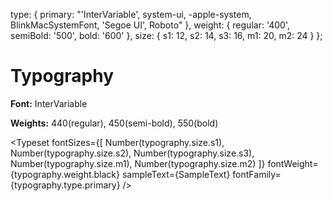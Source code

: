 
<Meta title="Typography" />

  type: {
    primary: "'InterVariable', system-ui, -apple-system, BlinkMacSystemFont, 'Segoe UI', Roboto"
  },
  weight: {
    regular: '400',
    semiBold: '500',
    bold: '600'
  },
  size: {
    s1: 12,
    s2: 14,
    s3: 16,
    m1: 20,
    m2: 24
  }
};


# Typography

**Font:** InterVariable

**Weights:** 440(regular), 450(semi-bold), 550(bold)

<Typeset
  fontSizes={[
    Number(typography.size.s1),
    Number(typography.size.s2),
    Number(typography.size.s3),
    Number(typography.size.m1),
    Number(typography.size.m2)
  ]}
  fontWeight={typography.weight.black}
  sampleText={SampleText}
  fontFamily={typography.type.primary}
/>
